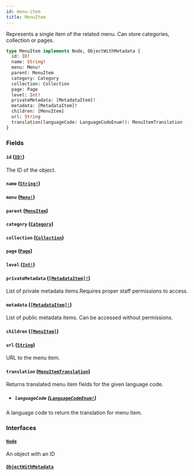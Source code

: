 ```yaml
---
id: menu-item
title: MenuItem
---
```


Represents a single item of the related menu. Can store categories, collection or pages.

```graphql
type MenuItem implements Node, ObjectWithMetadata {
  id: ID!
  name: String!
  menu: Menu!
  parent: MenuItem
  category: Category
  collection: Collection
  page: Page
  level: Int!
  privateMetadata: [MetadataItem]!
  metadata: [MetadataItem]!
  children: [MenuItem]
  url: String
  translation(languageCode: LanguageCodeEnum!): MenuItemTranslation
}
```

### Fields

#### `id` ([`ID!`](/docs/developer/api-reference/scalars/id))

The ID of the object.

#### `name` ([`String!`](/docs/developer/api-reference/scalars/string))

#### `menu` ([`Menu!`](/docs/developer/api-reference/objects/menu))

#### `parent` ([`MenuItem`](/docs/developer/api-reference/objects/menu-item))

#### `category` ([`Category`](/docs/developer/api-reference/objects/category))

#### `collection` ([`Collection`](/docs/developer/api-reference/objects/collection))

#### `page` ([`Page`](/docs/developer/api-reference/objects/page))

#### `level` ([`Int!`](/docs/developer/api-reference/scalars/int))

#### `privateMetadata` ([`[MetadataItem]!`](/docs/developer/api-reference/objects/metadata-item))

List of private metadata items.Requires proper staff permissions to access.

#### `metadata` ([`[MetadataItem]!`](/docs/developer/api-reference/objects/metadata-item))

List of public metadata items. Can be accessed without permissions.

#### `children` ([`[MenuItem]`](/docs/developer/api-reference/objects/menu-item))

#### `url` ([`String`](/docs/developer/api-reference/scalars/string))

URL to the menu item.

#### `translation` ([`MenuItemTranslation`](/docs/developer/api-reference/objects/menu-item-translation))

Returns translated menu item fields for the given language code.

- ##### `languageCode` ([`LanguageCodeEnum!`](/docs/developer/api-reference/enums/language-code-enum))

A language code to return the translation for menu item.

### Interfaces

#### [`Node`](/docs/developer/api-reference/interfaces/node)

An object with an ID

#### [`ObjectWithMetadata`](/docs/developer/api-reference/interfaces/object-with-metadata)
